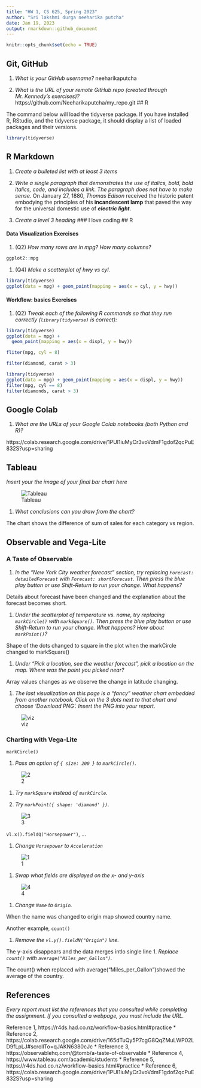 ```yaml
---
title: "HW 1, CS 625, Spring 2023"
author: "Sri lakshmi durga neeharika putcha"
date: Jan 19, 2023
output: rmarkdown::github_document
---
```


```r
knitr::opts_chunk$set(echo = TRUE)
```

## Git, GitHub

1. *What is your GitHub username?*
neeharikaputcha

2. *What is the URL of your remote GitHub repo (created through Mr. Kennedy's exercises)?*
https://github.com/Neeharikaputcha/my_repo.git
## R

The command below will load the tidyverse package.  If you have installed R, RStudio, and the tidyverse package, it should display a list of loaded packages and their versions.
```r
library(tidyverse)
```

## R Markdown 

1. *Create a bulleted list with at least 3 items*

2. *Write a single paragraph that demonstrates the use of italics, bold, bold italics, code, and includes a link. The paragraph does not have to make sense.*
On January 27, 1880, *Thomas Edison* received the historic patent embodying the principles of his **incandescent lamp** that paved the way for the universal domestic use of ***electric light***.

3. *Create a level 3 heading*
 ### I love coding
## R 

#### Data Visualization Exercises

1. (Q2) *How many rows are in mpg? How many columns?*
```r
ggplot2::mpg
```

1. (Q4) *Make a scatterplot of hwy vs cyl.*
```r

library(tidyverse)
ggplot(data = mpg) + geom_point(mapping = aes(x = cyl, y = hwy))
```


#### Workflow: basics Exercises

1. (Q2) *Tweak each of the following R commands so that they run correctly (`library(tidyverse)` is correct):*

```r
library(tidyverse)
ggplot(dota = mpg) + 
  geom_point(mapping = aes(x = displ, y = hwy))

fliter(mpg, cyl = 8)

filter(diamond, carat > 3)
```

```r

library(tidyverse)
ggplot(data = mpg) + geom_point(mapping = aes(x = displ, y = hwy))
filter(mpg, cyl == 8)
filter(diamonds, carat > 3)
```

## Google Colab

1. *What are the URLs of your Google Colab notebooks (both Python and R)?*

https://colab.research.google.com/drive/1PUl1iuMyCr3voVdmF1gdof2qcPuE832S?usp=sharing


## Tableau

*Insert your the image of your final bar chart here*

![Tableau](C:/Users/putch/OneDrive/Desktop/Tableau.jfif)



1. *What conclusions can you draw from the chart?*

The chart shows the difference of sum of sales for each category vs region.

## Observable and Vega-Lite

### A Taste of Observable

1. *In the "New York City weather forecast" section, try replacing `Forecast: detailedForecast` with `Forecast: shortForecast`. Then press the blue play button  or use Shift-Return to run your change. What happens?*

Details about forecast have been changed and the explanation about the forecast becomes short.

1. *Under the scatterplot of temperature vs. name, try replacing `markCircle()` with `markSquare()`. Then press the blue play button  or use Shift-Return to run your change. What happens? How about `markPoint()`?*

Shape of the dots changed to square in the plot when the markCircle changed to markSquare()

1. *Under "Pick a location, see the weather forecast", pick a location on the map.  Where was the point you picked near?*

Array values changes as we observe the change in latitude changing.

1. *The last visualization on this page is a "fancy" weather chart embedded from another notebook.  Click on the 3 dots next to that chart and choose 'Download PNG'.  Insert the PNG into your report.*

![viz](C:/Users/putch/OneDrive/Desktop/viz.png)

### Charting with Vega-Lite

`markCircle()`

1. *Pass an option of `{ size: 200 }` to `markCircle()`.*

![2](C:/Users/putch/OneDrive/Desktop/2.png)

1. *Try `markSquare` instead of `markCircle`.*


1. *Try `markPoint({ shape: 'diamond' })`.*

![3](C:/Users/putch/OneDrive/Desktop/3.png)

`vl.x().fieldQ("Horsepower")`, ...

1. *Change `Horsepower` to `Acceleration`*

![1](C:/Users/putch/OneDrive/Desktop/1.png)

1. *Swap what fields are displayed on the x- and y-axis*

![4](C:/Users/putch/OneDrive/Desktop/4.png)



1. *Change `Name` to `Origin`.*

When the name was changed to origin map showed country name.

Another example, `count()`

1. *Remove the `vl.y().fieldN("Origin")` line.*

The y-axis disappears and the data merges intlo single line
1. *Replace `count()` with `average("Miles_per_Gallon")`.*

The count() when replaced with average("Miles_per_Gallon")showed the average of the country.

## References

*Every report must list the references that you consulted while completing the assignment. If you consulted a webpage, you must include the URL.*

Reference 1, https://r4ds.had.co.nz/workflow-basics.html#practice
* Reference 2, https://colab.research.google.com/drive/165dTuQy5P7cgG8QqZMuLWP02LD9fLpLJ#scrollTo=qJAKN6380cJc
* Reference 3, https://observablehq.com/@tomb/a-taste-of-observable
* Reference 4, https://www.tableau.com/academic/students
* Reference 5, https://r4ds.had.co.nz/workflow-basics.html#practice
* Reference 6, https://colab.research.google.com/drive/1PUl1iuMyCr3voVdmF1gdof2qcPuE832S?usp=sharing